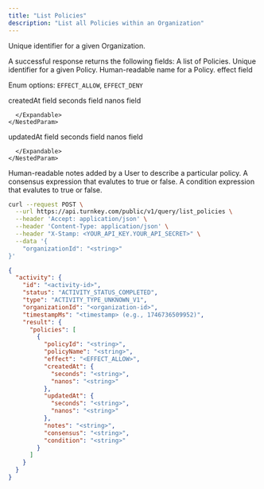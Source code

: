 ```yaml
---
title: "List Policies"
description: "List all Policies within an Organization"
---
```



<EndpointPath type="query" path="list_policies" />

<Authorizations />

<H3Bordered text="Body" />

<ParamField body="organizationId" type="string" required={true}>

Unique identifier for a given Organization.
</ParamField>


<H3Bordered text="Response" />
A successful response returns the following fields:

<ResponseField name="policies" type="array" required={true}>
  A list of Policies.
  <Expandable title="policies details">
    <NestedParam parentKey="policies" childKey="policyId" type="string" required={true}>
Unique identifier for a given Policy.
</NestedParam>
<NestedParam parentKey="policies" childKey="policyName" type="string" required={true}>
Human-readable name for a Policy.
</NestedParam>
<NestedParam parentKey="policies" childKey="effect" type="enum" required={true}>
effect field
  
Enum options: `EFFECT_ALLOW`, `EFFECT_DENY`

</NestedParam>
<NestedParam parentKey="policies" childKey="createdAt" type="object" required={true}>
      createdAt field
      <Expandable title="createdAt details">
        <NestedParam parentKey="policies.createdAt" childKey="seconds" type="string" required={true}>
seconds field
</NestedParam>
<NestedParam parentKey="policies.createdAt" childKey="nanos" type="string" required={true}>
nanos field
</NestedParam>

      </Expandable>
    </NestedParam>
<NestedParam parentKey="policies" childKey="updatedAt" type="object" required={true}>
      updatedAt field
      <Expandable title="updatedAt details">
        <NestedParam parentKey="policies.updatedAt" childKey="seconds" type="string" required={true}>
seconds field
</NestedParam>
<NestedParam parentKey="policies.updatedAt" childKey="nanos" type="string" required={true}>
nanos field
</NestedParam>

      </Expandable>
    </NestedParam>
<NestedParam parentKey="policies" childKey="notes" type="string" required={true}>
Human-readable notes added by a User to describe a particular policy.
</NestedParam>
<NestedParam parentKey="policies" childKey="consensus" type="string" required={true}>
A consensus expression that evalutes to true or false.
</NestedParam>
<NestedParam parentKey="policies" childKey="condition" type="string" required={true}>
A condition expression that evalutes to true or false.
</NestedParam>

  </Expandable>
</ResponseField>

<RequestExample>

```bash cURL
curl --request POST \
  --url https://api.turnkey.com/public/v1/query/list_policies \
  --header 'Accept: application/json' \
  --header 'Content-Type: application/json' \
  --header "X-Stamp: <YOUR_API_KEY.YOUR_API_SECRET>" \
  --data '{
    "organizationId": "<string>"
}'
```

</RequestExample>

<ResponseExample>

```json 200
{
  "activity": {
    "id": "<activity-id>",
    "status": "ACTIVITY_STATUS_COMPLETED",
    "type": "ACTIVITY_TYPE_UNKNOWN_V1",
    "organizationId": "<organization-id>",
    "timestampMs": "<timestamp> (e.g., 1746736509952)",
    "result": {
      "policies": [
        {
          "policyId": "<string>",
          "policyName": "<string>",
          "effect": "<EFFECT_ALLOW>",
          "createdAt": {
            "seconds": "<string>",
            "nanos": "<string>"
          },
          "updatedAt": {
            "seconds": "<string>",
            "nanos": "<string>"
          },
          "notes": "<string>",
          "consensus": "<string>",
          "condition": "<string>"
        }
      ]
    }
  }
}
```

</ResponseExample>

